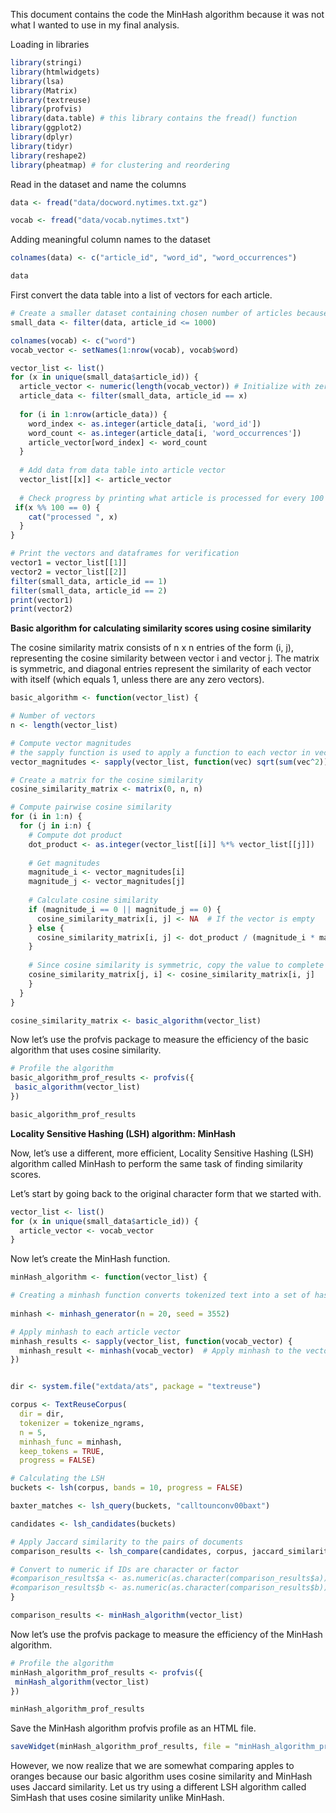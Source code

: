 This document contains the code the MinHash algorithm because it was not what I wanted to use in my final analysis.

Loading in libraries

```r
library(stringi)
library(htmlwidgets)
library(lsa)
library(Matrix)
library(textreuse)
library(profvis)
library(data.table) # this library contains the fread() function
library(ggplot2)
library(dplyr)
library(tidyr)
library(reshape2)
library(pheatmap) # for clustering and reordering
```

Read in the dataset and name the columns

```r
data <- fread("data/docword.nytimes.txt.gz")

vocab <- fread("data/vocab.nytimes.txt")
```

Adding meaningful column names to the dataset

```r
colnames(data) <- c("article_id", "word_id", "word_occurrences")

data
```

First convert the data table into a list of vectors for each article.

```r
# Create a smaller dataset containing chosen number of articles because the dataset contains too many articles
small_data <- filter(data, article_id <= 1000)

colnames(vocab) <- c("word")
vocab_vector <- setNames(1:nrow(vocab), vocab$word)

vector_list <- list()
for (x in unique(small_data$article_id)) {
  article_vector <- numeric(length(vocab_vector)) # Initialize with zeros
  article_data <- filter(small_data, article_id == x)
  
  for (i in 1:nrow(article_data)) {
    word_index <- as.integer(article_data[i, 'word_id'])
    word_count <- as.integer(article_data[i, 'word_occurrences'])
    article_vector[word_index] <- word_count
  }
  
  # Add data from data table into article vector
  vector_list[[x]] <- article_vector
  
  # Check progress by printing what article is processed for every 100 articles (only applies when small_data contains over 100 articles)
 if(x %% 100 == 0) {
    cat("processed ", x)
  }
}

# Print the vectors and dataframes for verification
vector1 = vector_list[[1]]
vector2 = vector_list[[2]]
filter(small_data, article_id == 1)
filter(small_data, article_id == 2)
print(vector1)
print(vector2)
```

**Basic algorithm for calculating similarity scores using cosine similarity**

The cosine similarity matrix consists of n x n entries of the form (i, j), representing the cosine similarity between vector i and vector j. The matrix is symmetric, and diagonal entries represent the similarity of each vector with itself (which equals 1, unless there are any zero vectors).

```r
basic_algorithm <- function(vector_list) {

# Number of vectors
n <- length(vector_list)

# Compute vector magnitudes
# the sapply function is used to apply a function to each vector in vector_list
vector_magnitudes <- sapply(vector_list, function(vec) sqrt(sum(vec^2)))

# Create a matrix for the cosine similarity
cosine_similarity_matrix <- matrix(0, n, n)

# Compute pairwise cosine similarity
for (i in 1:n) {
  for (j in i:n) {
    # Compute dot product
    dot_product <- as.integer(vector_list[[i]] %*% vector_list[[j]])
    
    # Get magnitudes
    magnitude_i <- vector_magnitudes[i]
    magnitude_j <- vector_magnitudes[j]
    
    # Calculate cosine similarity
    if (magnitude_i == 0 || magnitude_j == 0) {
      cosine_similarity_matrix[i, j] <- NA  # If the vector is empty
    } else {
      cosine_similarity_matrix[i, j] <- dot_product / (magnitude_i * magnitude_j)
    }
    
    # Since cosine similarity is symmetric, copy the value to complete the rest of the matrix
    cosine_similarity_matrix[j, i] <- cosine_similarity_matrix[i, j]
    }
  }
}

cosine_similarity_matrix <- basic_algorithm(vector_list)
```

Now let's use the profvis package to measure the efficiency of the basic algorithm that uses cosine similarity.

```r
# Profile the algorithm
basic_algorithm_prof_results <- profvis({
 basic_algorithm(vector_list)
})

basic_algorithm_prof_results
```

**Locality Sensitive Hashing (LSH) algorithm: MinHash**

Now, let's use a different, more efficient, Locality Sensitive Hashing (LSH) algorithm called MinHash to perform the same task of finding similarity scores.

Let's start by going back to the original character form that we started with.

```r
vector_list <- list()
for (x in unique(small_data$article_id)) {
  article_vector <- vocab_vector
}
```

Now let's create the MinHash function.

```r
minHash_algorithm <- function(vector_list) {

# Creating a minhash function converts tokenized text into a set of hash integers, and then selects the minimum value
  
minhash <- minhash_generator(n = 20, seed = 3552)

# Apply minhash to each article vector
minhash_results <- sapply(vector_list, function(vocab_vector) {
  minhash_result <- minhash(vocab_vector)  # Apply minhash to the vector
})


dir <- system.file("extdata/ats", package = "textreuse")

corpus <- TextReuseCorpus(
  dir = dir, 
  tokenizer = tokenize_ngrams, 
  n = 5, 
  minhash_func = minhash, 
  keep_tokens = TRUE, 
  progress = FALSE)

# Calculating the LSH
buckets <- lsh(corpus, bands = 10, progress = FALSE)

baxter_matches <- lsh_query(buckets, "calltounconv00baxt")

candidates <- lsh_candidates(buckets)

# Apply Jaccard similarity to the pairs of documents
comparison_results <- lsh_compare(candidates, corpus, jaccard_similarity, progress = FALSE)

# Convert to numeric if IDs are character or factor
#comparison_results$a <- as.numeric(as.character(comparison_results$a))
#comparison_results$b <- as.numeric(as.character(comparison_results$b))
}

comparison_results <- minHash_algorithm(vector_list)
```

Now let's use the profvis package to measure the efficiency of the MinHash algorithm.

```r
# Profile the algorithm
minHash_algorithm_prof_results <- profvis({
 minHash_algorithm(vector_list)
})

minHash_algorithm_prof_results
```

Save the MinHash algorithm profvis profile as an HTML file.

```r
saveWidget(minHash_algorithm_prof_results, file = "minHash_algorithm_profvis_profile.html")
```

However, we now realize that we are somewhat comparing apples to oranges because our basic algorithm uses cosine similarity and MinHash uses Jaccard similarity. Let us try using a different LSH algorithm called SimHash that uses cosine similarity unlike MinHash.
